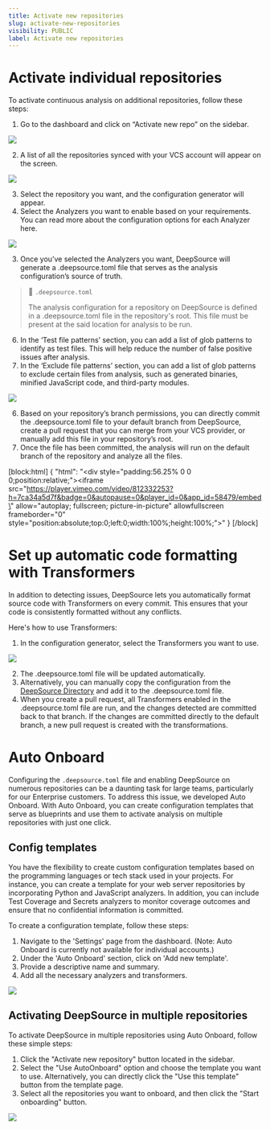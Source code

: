 ```yaml
---
title: Activate new repositories
slug: activate-new-repositories
visibility: PUBLIC
label: Activate new repositories
---
```

# Activate individual repositories

To activate continuous analysis on additional repositories, follow these steps:

1. Go to the dashboard and click on “Activate new repo” on the sidebar.

![](https://files.readme.io/f8037f1-activate-new-repo.png)

2. A list of all the repositories synced with your VCS account will appear on the screen.

![](https://files.readme.io/2b61b3e-select-repo.png)

3. Select the repository you want, and the configuration generator will appear.
4. Select the Analyzers you want to enable based on your requirements. You can read more about the configuration options for each Analyzer here.

![](https://files.readme.io/1454713-select_analyzers.png)

3. Once you’ve selected the Analyzers you want, DeepSource will generate a .deepsource.toml file that serves as the analysis configuration’s source of truth.

> 📘 `.deepsource.toml`
> 
> The analysis configuration for a repository on DeepSource is defined in a .deepsource.toml file in the repository's root. This file must be present at the said location for analysis to be run.

6. In the ‘Test file patterns’ section, you can add a list of glob patterns to identify as test files. This will help reduce the number of false positive issues after analysis.
7. In the ‘Exclude file patterns’ section, you can add a list of glob patterns to exclude certain files from analysis, such as generated binaries, minified JavaScript code, and third-party modules.

![](https://files.readme.io/8c58a3e-patterns.png)

6. Based on your repository’s branch permissions, you can directly commit the .deepsource.toml file to your default branch from DeepSource, create a pull request that you can merge from your VCS provider, or manually add this file in your repository’s root.
7. Once the file has been committed, the analysis will run on the default branch of the repository and analyze all the files.

[block:html]
{
  "html": "<div style=\"padding:56.25% 0 0 0;position:relative;\"><iframe src=\"https://player.vimeo.com/video/812332253?h=7ca34a5d7f&badge=0&autopause=0&player_id=0&app_id=58479/embed\" allow=\"autoplay; fullscreen; picture-in-picture\" allowfullscreen frameborder=\"0\" style=\"position:absolute;top:0;left:0;width:100%;height:100%;\"></iframe></div>"
}
[/block]


# Set up automatic code formatting with Transformers

In addition to detecting issues, DeepSource lets you automatically format source code with Transformers on every commit. This ensures that your code is consistently formatted without any conflicts.

Here's how to use Transformers:

1. In the configuration generator, select the Transformers you want to use.

![](https://files.readme.io/1c5be12-enable-transformer.png)

2. The .deepsource.toml file will be updated automatically.
3. Alternatively, you can manually copy the configuration from the [DeepSource Directory](https://app.deepsource.com/directory) and add it to the .deepsource.toml file.
4. When you create a pull request, all Transformers enabled in the .deepsource.toml file are run, and the changes detected are committed back to that branch. If the changes are committed directly to the default branch, a new pull request is created with the transformations.

# Auto Onboard

Configuring the `.deepsource.toml` file and enabling DeepSource on numerous repositories can be a daunting task for large teams, particularly for our Enterprise customers. To address this issue, we developed Auto Onboard. With Auto Onboard, you can create configuration templates that serve as blueprints and use them to activate analysis on multiple repositories with just one click.

## Config templates

You have the flexibility to create custom configuration templates based on the programming languages or tech stack used in your projects. For instance, you can create a template for your web server repositories by incorporating Python and JavaScript analyzers. In addition, you can include Test Coverage and Secrets analyzers to monitor coverage outcomes and ensure that no confidential information is committed. 

To create a configuration template, follow these steps:

1. Navigate to the 'Settings' page from the dashboard. (Note: Auto Onboard is currently not available for individual accounts.)
2. Under the 'Auto Onboard' section, click on 'Add new template'.
3. Provide a descriptive name and summary.
4. Add all the necessary analyzers and transformers.

![](https://files.readme.io/a56c437-auto_onboard.png)

## Activating DeepSource in multiple repositories

To activate DeepSource in multiple repositories using Auto Onboard, follow these simple steps:

1. Click the "Activate new repository" button located in the sidebar.
2. Select the "Use AutoOnboard" option and choose the template you want to use. Alternatively, you can directly click the "Use this template" button from the template page.
3. Select all the repositories you want to onboard, and then click the "Start onboarding" button.

![](https://files.readme.io/590cdfd-auto_onboard_repos.png)
